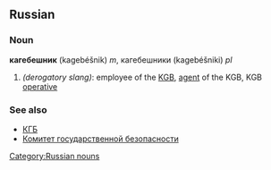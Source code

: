 ==Russian==
[[Category:Russian nouns]]
===Noun===
'''кагебешник''' (kagebéšnik) ''m'', кагебешники (kagebéšniki) ''pl''

#''(derogatory slang)'': employee of the [[KGB]], [[agent]] of the KGB, KGB [[operative]]

===See also===
*[[КГБ]]
*[[Комитет государственной безопасности]]